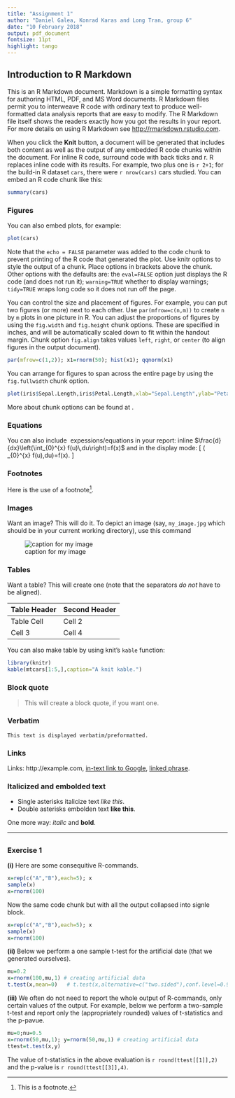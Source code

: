 ```yaml
---
title: "Assignment 1"
author: "Daniel Galea, Konrad Karas and Long Tran, group 6"
date: "10 February 2018"
output: pdf_document
fontsize: 11pt
highlight: tango
---
```


## Introduction to R Markdown

This is an R Markdown document. Markdown is a simple formatting syntax for authoring HTML, PDF, and MS Word documents. R Markdown files permit you to interweave R code with ordinary text to produce well-formatted data analysis reports that are easy to modify. The R Markdown file itself shows the readers exactly how you got the results in your report.
For more details on using R Markdown see [http://rmarkdown.rstudio.com](http://rmarkdown.rstudio.com).

When you click the **Knit** button, a document will be generated that includes both content as well as the output of any embedded R code chunks within the document. 
For inline R code, surround code with back ticks and r. R replaces inline code with its results. For example, two plus one is `r 2+1`;
for the build-in R dataset `cars`, there were `r nrow(cars)` 
cars studied. You can embed an R code chunk like this:

```r
summary(cars)
```

### Figures

You can also embed plots, for example:

```r
plot(cars)
```

Note that the `echo = FALSE` parameter was added to the code chunk to prevent printing of the R code that generated the plot. Use knitr options to style the output of a chunk. Place options in brackets above the chunk.
Other options with the defaults are: the `eval=FALSE` option just displays the R code (and does not run it); `warning=TRUE` whether to display warnings; `tidy=TRUE` wraps long code so it does not run off the page.

You can control the size and placement of figures. For example, 
you can put two figures (or more) next to each other. 
Use `par(mfrow=c(n,m))` to create `n` by `m` plots in one picture in R.
You can adjust the proportions of figures by using the `fig.width` 
and `fig.height` chunk options. These are specified in inches, 
and will be automatically scaled down to fit within the handout margin.
Chunk option `fig.align`  takes values `left`, `right`, or `center` 
(to align figures in the output document).

```r
par(mfrow=c(1,2)); x1=rnorm(50); hist(x1); qqnorm(x1)
```

You can arrange for figures to span across the entire page by using 
the `fig.fullwidth` chunk option. 

```r
plot(iris$Sepal.Length,iris$Petal.Length,xlab="Sepal.Length",ylab="Petal.Length")
```

More about chunk options can be found at [\textcolor{blue}{https://yihui.name/knitr/options/}](https://yihui.name/knitr/options/).

### Equations

You can also include \LaTeX\ expessions/equations in your report:
inline $\frac{d}{dx}\left(\int_{0}^{x} f(u)\,du\right)=f(x)$ and 
in the display mode:
\[
\frac{d}{dx}\left( \int_{0}^{x} f(u)\,du\right)=f(x).
\]
 
### Footnotes

Here is the use of a footnote^[This is a footnote.]. 

### Images
Want an image? This will do it. 
To depict an image (say, `my_image.jpg` which should be in your current working directory), use this command 

![caption for my image](my_image.jpg)

### Tables

Want a table? This will create one (note that the separators 
*do not* have to be aligned).

Table Header  | Second Header
------------- | -------------
Table Cell    | Cell 2
Cell 3        | Cell 4 


You can also make table by using knit's `kable` function:

```r
library(knitr)
kable(mtcars[1:5,],caption="A knit kable.")
```

### Block quote
> This will create a block quote, 
> if you want one.

### Verbatim
```
This text is displayed verbatim/preformatted.
```

### Links
Links: http://example.com, [in-text link to Google](http://google.com),
[linked phrase](http://example.com).

### Italicized and embolded text
- Single asterisks italicize text *like this*. 
- Double asterisks embolden text **like this**.

One more way: _italic_ and __bold__.

***


## \textcolor{blue}{Exercises}

### Exercise 1

**(i)** Here are some consequitive R-commands.
```r
x=rep(c("A","B"),each=5); x
sample(x)
x=rnorm(100)
```
Now the same code chunk but with all the output collapsed into signle block.
```r
x=rep(c("A","B"),each=5); x
sample(x)
x=rnorm(100)
```

**(ii)** Below we perform a one sample t-test for the artificial date 
(that we generated ourselves).
```r
mu=0.2
x=rnorm(100,mu,1) # creating artificial data
t.test(x,mean=0)   # t.test(x,alternative=c("two.sided"),conf.level=0.95,mu=10)
```

**(iii)** We often do not need to report the whole output of R-commands, only certain values of the output. For example, below we perform a two-sample t-test and report only the (appropriately rounded) values of t-statistics and the p-pavue.

```r
mu=0;nu=0.5
x=rnorm(50,mu,1); y=rnorm(50,nu,1) # creating artificial data
ttest=t.test(x,y) 
```

The value of t-statistics in the above evaluation is  `r round(ttest[[1]],2)` and the p-value is `r round(ttest[[3]],4)`.
  
